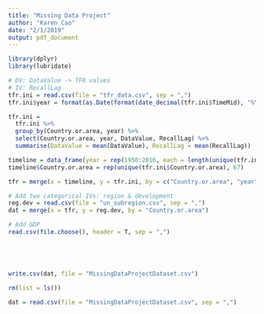```yaml
---
title: "Missing Data Project"
author: "Karen Cao"
date: "2/1/2019"
output: pdf_document
---
```

```r
library(dplyr)
library(lubridate)
```

```r
# DV: DataValue -> TFR values
# IV: RecallLag
tfr.ini = read.csv(file = "tfr_data.csv", sep = ",")
tfr.ini$year = format(as.Date(format(date_decimal(tfr.ini$TimeMid), "%Y-%m-%d")), "%Y")

tfr.ini =
  tfr.ini %>%
  group_by(Country.or.area, year) %>%
  select(Country.or.area, year, DataValue, RecallLag) %>%
  summarise(DataValue = mean(DataValue), RecallLag = mean(RecallLag)) 

timeline = data_frame(year = rep(1950:2016, each = length(unique(tfr.ini$Country.or.area))))
timeline$Country.or.area = rep(unique(tfr.ini$Country.or.area), 67)

tfr = merge(x = timeline, y = tfr.ini, by = c("Country.or.area", "year"), all.x = TRUE)

# Add two categorical IVs: region & development
reg.dev = read.csv(file = "un_subregion.csv", sep = ",")
dat = merge(x = tfr, y = reg.dev, by = "Country.or.area")

# Add GDP
read.csv(file.choose(), header = T, sep = ",")





write.csv(dat, file = "MissingDataProjectDataset.csv")

rm(list = ls())
```

```r
dat = read.csv(file = "MissingDataProjectDataset.csv", sep = ",")
```

